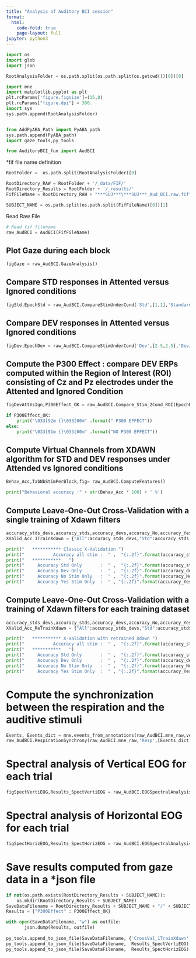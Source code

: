 ```yaml
---
title: "Analysis of Auditory BCI session"
format:
  html:
    code-fold: true
    page-layout: full
jupyter: python3
---
```



```python
import os 
import glob
import json

RootAnalysisFolder = os.path.split(os.path.split(os.getcwd())[0])[0]

import mne
import matplotlib.pyplot as plt
plt.rcParams['figure.figsize']=(15,8)
plt.rcParams["figure.dpi"] = 300.
import sys
sys.path.append(RootAnalysisFolder)


from AddPyABA_Path import PyABA_path
sys.path.append(PyABA_path)
import gaze_tools,py_tools

from AuditoryBCI_fun import AudBCI
```


*fif file name definition

```python

RootFolder =  os.path.split(RootAnalysisFolder)[0]

RootDirectory_RAW = RootFolder + '/_data/FIF/'
RootDirectory_Results = RootFolder + '/_results/'
FifFileName = RootDirectory_RAW + "***SUJ***\***SUJ***_Aud_BCI.raw.fif"

SUBJECT_NAME = os.path.split(os.path.split(FifFileName)[0])[1]

```


Read Raw File

```python

# Read fif filename 
raw_AudBCI = AudBCI(FifFileName)

```


## Plot Gaze during each block
```python
figGaze = raw_AudBCI.GazeAnalysis()
```

## Compare STD responses in Attented versus Ignored conditions
```python
figStd,EpochStd = raw_AudBCI.CompareStimUnderCond('Std',[1,1],'Standards')
```
## Compare DEV responses in Attented versus Ignored conditions
```python
figDev,EpochDev = raw_AudBCI.CompareStimUnderCond('Dev',[2.5,2.5],'Deviants')
```

## Compute the P300 Effect : compare DEV ERPs computed within the Region of Interest (ROI) consisting of  Cz and Pz electrodes under the Attented and Ignored Condition
```python
figDevAttVsIgn,P300Effect_OK = raw_AudBCI.Compare_Stim_2Cond_ROI(EpochDev, ["crimson","steelblue"],[2.5,2.5],[0.25,0.8], ['Cz','Pz'],0.05)

if P300Effect_OK:
	print("\033[92m {}\033[00m" .format(" P300 EFFECT"))
else:
	print("\033[91m {}\033[00m" .format("NO P300 EFFECT"))

```
## Compute Virtual Channels from XDAWN algorithm for STD and DEV responses under Attended vs Ignored conditions 
```python
Behav_Acc,TabNbStimPerBlock,fig= raw_AudBCI.ComputeFeatures()

print("Behavioral accuracy :" + str(Behav_Acc * 100) + ' %') 
```

## Compute Leave-One-Out Cross-Validation with a single training of Xdawn filters
```python
accuracy_stds_devs,accuracy_stds,accuracy_devs,accuracy_No,accuracy_Yes = raw_AudBCI.ClassicCrossValidation(TabNbStimPerBlock)
XValid_Acc_1TrainXdawn = {"All":accuracy_stds_devs,"Std":accuracy_stds,"Dev":accuracy_devs,"No":accuracy_No,"Yes":accuracy_Yes}

print("   *********** Classic X-Validation ")
print("           Accuracy all stim :  " ,  "{:.2f}".format(accuracy_stds_devs))
print("   ***********   ")
print("     Accuracy Std Only       :  " ,  "{:.2f}".format(accuracy_stds))
print("     Accuracy Dev Only       :  " ,  "{:.2f}".format(accuracy_devs))
print("     Accuracy No Stim Only   :  " ,  "{:.2f}".format(accuracy_No))
print("     Accuracy Yes Stim Only  :  " , "{:.2f}".format(accuracy_Yes))
```

## Compute Leave-One-Out Cross-Validation with a training of Xdawn filters for each training dataset
```python
accuracy_stds_devs,accuracy_stds,accuracy_devs,accuracy_No,accuracy_Yes = raw_AudBCI.ComputeAccuracy(TabNbStimPerBlock)
XValid_Acc_ReTrainXdawn = {"All":accuracy_stds_devs,"Std":accuracy_stds,"Dev":accuracy_devs,"No":accuracy_No,"Yes":accuracy_Yes}

print("   *********** X-Validation with retrained Xdawn ")
print("           Accuracy all stim :  " ,  "{:.2f}".format(accuracy_stds_devs))
print("   ***********   ")
print("     Accuracy Std Only       :  " ,  "{:.2f}".format(accuracy_stds))
print("     Accuracy Dev Only       :  " ,  "{:.2f}".format(accuracy_devs))
print("     Accuracy No Stim Only   :  " ,  "{:.2f}".format(accuracy_No))
print("     Accuracy Yes Stim Only  :  " , "{:.2f}".format(accuracy_Yes))
```


# Compute the synchronization between the respiration and the auditive stimuli
```python
Events, Events_dict = mne.events_from_annotations(raw_AudBCI.mne_raw,verbose='ERROR')
raw_AudBCI.RespirationSynchrony(raw_AudBCI.mne_raw,'Resp',[Events_dict['DevNo/AttNo'],Events_dict['DevYes/AttYes'],Events_dict['DevNo/AttYes'],Events_dict['DevYes/AttNo'],Events_dict['StdNo/AttNo'],Events_dict['StdYes/AttYes'],Events_dict['StdNo/AttYes'],Events_dict['StdYes/AttNo']])


```


# Spectral analysis of Vertical EOG for each trial
```python
figSpectVertiEOG,Results_SpectVertiEOG = raw_AudBCI.EOGSpectralAnalysis(raw_AudBCI.mne_raw,['Fp1','Fp2'],0.25,15,0.1,'Verti')
```

# Spectral analysis of Horizontal EOG for each trial
```python
figSpectHorizEOG,Results_SpectHorizEOG = raw_AudBCI.EOGSpectralAnalysis(raw_AudBCI.mne_raw,['EOGLef','EOGRig'],0.25,15,0.1,'Horiz')
```



# Save results computed from gaze data in a *json file
```python
if not(os.path.exists(RootDirectory_Results + SUBJECT_NAME)):
	os.mkdir(RootDirectory_Results + SUBJECT_NAME)
SaveDataFilename = RootDirectory_Results + SUBJECT_NAME + "/" + SUBJECT_NAME + "_AuditoryBCI.json"
Results = {"P300Effect" : P300Effect_OK}

with open(SaveDataFilename, "w") as outfile: 
	   json.dump(Results, outfile)
	   
py_tools.append_to_json_file(SaveDataFilename, {'CrossVal_1TrainXdawn':XValid_Acc_1TrainXdawn,'CrossVal_ReTrainXdawn':XValid_Acc_ReTrainXdawn})	 
py_tools.append_to_json_file(SaveDataFilename,  Results_SpectVertiEOG)
py_tools.append_to_json_file(SaveDataFilename,  Results_SpectHorizEOG) 
```

